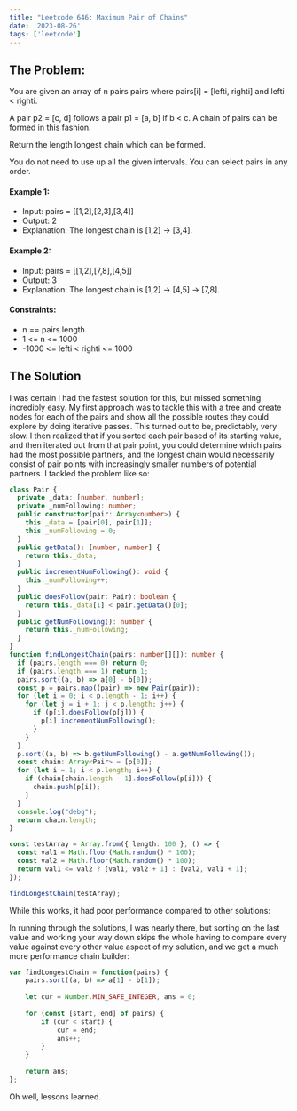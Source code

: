 ```yaml
---
title: "Leetcode 646: Maximum Pair of Chains"
date: '2023-08-26'
tags: ['leetcode']
---
```


## The Problem:
You are given an array of n pairs pairs where pairs[i] = [lefti, righti] and lefti < righti.

A pair p2 = [c, d] follows a pair p1 = [a, b] if b < c. A chain of pairs can be formed in this fashion.

Return the length longest chain which can be formed.

You do not need to use up all the given intervals. You can select pairs in any order.

#### Example 1:
- Input: pairs = [[1,2],[2,3],[3,4]]
- Output: 2
- Explanation: The longest chain is [1,2] -> [3,4].
#### Example 2:
- Input: pairs = [[1,2],[7,8],[4,5]]
- Output: 3
- Explanation: The longest chain is [1,2] -> [4,5] -> [7,8].
#### Constraints:
- n == pairs.length
- 1 \<= n \<= 1000
- -1000 \<= lefti \< righti \<= 1000

## The Solution

I was certain I had the fastest solution for this, but missed something incredibly easy. My first approach was to tackle this with a tree and create nodes for each of the pairs and show all the possible routes they could explore by doing iterative passes. This turned out to be, predictably, very slow. I then realized that if you sorted each pair based of its starting value, and then iterated out from that pair point, you could determine which pairs had the most possible partners, and the longest chain would necessarily consist of pair points with increasingly smaller numbers of potential partners. I tackled the problem like so:

```ts
class Pair {
  private _data: [number, number];
  private _numFollowing: number;
  public constructor(pair: Array<number>) {
    this._data = [pair[0], pair[1]];
    this._numFollowing = 0;
  }
  public getData(): [number, number] {
    return this._data;
  }
  public incrementNumFollowing(): void {
    this._numFollowing++;
  }
  public doesFollow(pair: Pair): boolean {
    return this._data[1] < pair.getData()[0];
  }
  public getNumFollowing(): number {
    return this._numFollowing;
  }
}
function findLongestChain(pairs: number[][]): number {
  if (pairs.length === 0) return 0;
  if (pairs.length === 1) return 1;
  pairs.sort((a, b) => a[0] - b[0]);
  const p = pairs.map((pair) => new Pair(pair));
  for (let i = 0; i < p.length - 1; i++) {
    for (let j = i + 1; j < p.length; j++) {
      if (p[i].doesFollow(p[j])) {
        p[i].incrementNumFollowing();
      }
    }
  }
  p.sort((a, b) => b.getNumFollowing() - a.getNumFollowing());
  const chain: Array<Pair> = [p[0]];
  for (let i = 1; i < p.length; i++) {
    if (chain[chain.length - 1].doesFollow(p[i])) {
      chain.push(p[i]);
    }
  }
  console.log("debg");
  return chain.length;
}

const testArray = Array.from({ length: 100 }, () => {
  const val1 = Math.floor(Math.random() * 100);
  const val2 = Math.floor(Math.random() * 100);
  return val1 <= val2 ? [val1, val2 + 1] : [val2, val1 + 1];
});

findLongestChain(testArray);
```

While this works, it had poor performance compared to other solutions:

<CustomImage src="https://raw.githubusercontent.com/justindanielclark/NextJS13BlogPosts/main/images/leetcode-646-maximum_pair_of_chains_performance.png" alt="leetcode-646-maximum_pair_of_chains_performance" />

In running through the solutions, I was nearly there, but sorting on the last value and working your way down skips the whole having to compare every value against every other value aspect of my solution, and we get a much more performance chain builder:

```js
var findLongestChain = function(pairs) {
    pairs.sort((a, b) => a[1] - b[1]);
    
    let cur = Number.MIN_SAFE_INTEGER, ans = 0;
    
    for (const [start, end] of pairs) {
        if (cur < start) {
            cur = end;
            ans++;
        }
    }
    
    return ans;
};
```

Oh well, lessons learned.